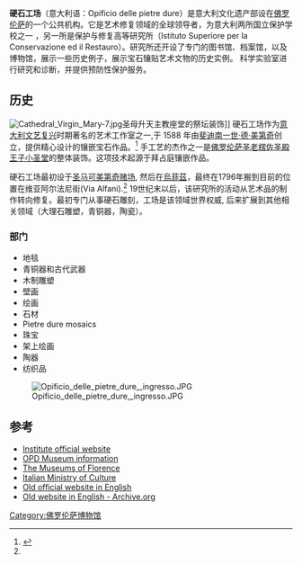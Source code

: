 '''硬石工场'''（意大利语：Opificio delle pietre dure）是意大利文化遗产部设在[[佛罗伦萨|佛罗伦萨]]的一个公共机构。它是艺术修复领域的全球领导者，为意大利两所国立保护学校之一 ，另一所是保护与修复高等研究所（Istituto Superiore per la Conservazione ed il Restauro）。研究所还开设了专门的图书馆、档案馆，以及博物馆，展示一些历史例子，展示宝石镶贴艺术文物的历史实例。 科学实验室进行研究和诊断，并提供预防性保护服务。


==历史 ==
[[Image:Cathedral_Virgin_Mary-7.jpg|thumb]]圣母升天主教座堂的祭坛装饰]]
硬石工场作为[[意大利文艺复兴|意大利文艺复兴]]时期著名的艺术工作室之一,于 1588 年由[[斐迪南一世·德·美第奇|斐迪南一世·德·美第奇]]创立，提供精心设计的镶嵌宝石作品。<ref name="#1">{{Citation | title = OPD Museum | url = http://www.firenzemusei.it/00_english/opificio/index.html | accessdate = 2011-02-22| archiveurl = https://web.archive.org/web/20110109123911/http://www.firenzemusei.it/00_english/opificio/index.html | archivedate = 2011-01-09 }}</ref> 手工艺的杰作之一是[[圣老楞佐圣殿_(佛罗伦萨)|佛罗伦萨圣老楞佐圣殿]][[美第奇小圣堂|王子小圣堂]]的整体装饰。这项技术起源于拜占庭镶嵌作品。


硬石工场最初设于[[圣马可美第奇赌场|圣马可美第奇赌场]], 然后在[[烏菲茲美術館|烏菲茲]]，最终在1796年搬到目前的位置在维亚阿尔法尼街(Via Alfani).<ref name="#1"/> 19世纪末以后，该研究所的活动从艺术品的制作转向修复。最初专门从事硬石雕刻，工场是该领域世界权威, 后来扩展到其他相关领域（大理石雕塑，青铜器，陶瓷）。

===部门===
*地毯
*青铜器和古代武器
*木制雕塑
*壁画
*绘画
*石材
*Pietre dure mosaics
*珠宝
*架上绘画
*陶器
*纺织品

[[Image:Opificio_delle_pietre_dure,_ingresso.JPG|thumb]]

==参考==
{{reflist}}
*[http://www.opificiodellepietredure.it Institute official website] {{Wayback|url=http://www.opificiodellepietredure.it/ |date=20210127031831 }} 
*[https://web.archive.org/web/20110109123911/http://www.firenzemusei.it/00_english/opificio/index.html OPD Museum information] 
*[http://www.museumsinflorence.com/musei/opificio_delle_pietre_dure.html The Museums of Florence] {{Wayback|url=http://www.museumsinflorence.com/musei/opificio_delle_pietre_dure.html |date=20200627070229 }} 
*[http://www.beniculturali.it/ Italian Ministry of Culture] {{Wayback|url=http://www.beniculturali.it/ |date=20210430052436 }} 
*[http://www.opificiodellepietredure.it/vecchiosito/eng/index.htm Old official website in English] {{Wayback|url=http://www.opificiodellepietredure.it/vecchiosito/eng/index.htm |date=20200225092812 }} 
*[https://web.archive.org/web/20080625020852/http://www.opificio.arti.beniculturali.it/eng/index.htm Old website in English - Archive.org ] 
{{coord|43.776106|N|11.258985|E|source:itwiki_region:IT_type:landmark|format=dms|display=title}}
[[Category:佛罗伦萨博物馆|Category:佛罗伦萨博物馆]]